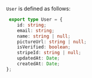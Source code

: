 `User` is defined as follows:

```ts
 export type User = {
	id: string;
	email: string;
	name: string | null;
	pictureUrl: string | null;
	isVerified: boolean;
	stripeId: string | null;
	updatedAt: Date;
	createdAt: Date;
};
```